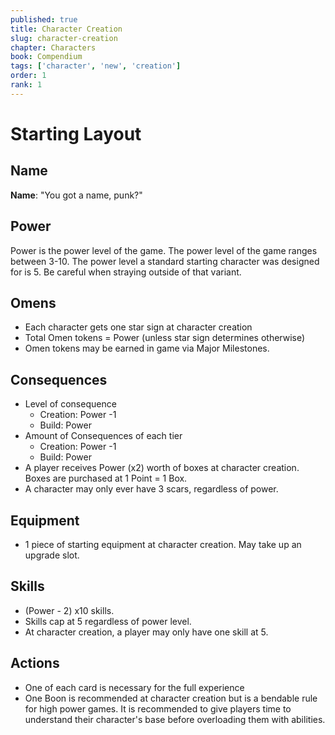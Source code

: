 ```yaml
---
published: true
title: Character Creation
slug: character-creation
chapter: Characters
book: Compendium
tags: ['character', 'new', 'creation']
order: 1
rank: 1
---
```


# Starting Layout

## Name

**Name**: "You got a name, punk?"

## Power

Power is the power level of the game. The power level of the game ranges between 3-10. The power level a standard starting character was designed for is 5. Be careful when straying outside of that variant.

## Omens

-   Each character gets one star sign at character creation
-   Total Omen tokens = Power (unless star sign determines otherwise)
-   Omen tokens may be earned in game via Major Milestones.

## Consequences

-   Level of consequence
    -   Creation: Power -1
    -   Build: Power
-   Amount of Consequences of each tier
    -   Creation: Power -1
    -   Build: Power
-   A player receives Power (x2) worth of boxes at character creation. Boxes are purchased at 1 Point = 1 Box.
-   A character may only ever have 3 scars, regardless of power.

## Equipment

-   1 piece of starting equipment at character creation. May take up an upgrade slot.

## Skills

-   (Power - 2) x10 skills.
-   Skills cap at 5 regardless of power level.
-   At character creation, a player may only have one skill at 5.

## Actions

-   One of each card is necessary for the full experience
-   One Boon is recommended at character creation but is a bendable rule for high power games. It is recommended to give players time to understand their character's base before overloading them with abilities.
